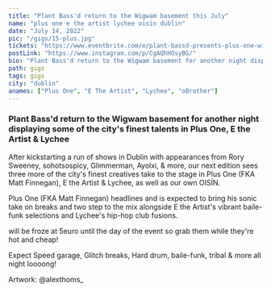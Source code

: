 ---
title: "Plant Bass'd return to the Wigwam basement this July"
name: "plus one e the artist lychee oisin dublin"
date: "July 14, 2022"
pic: "/gigs/15-plus.jpg"
tickets: "https://www.eventbrite.com/e/plant-bassd-presents-plus-one-with-e-the-artist-lychee-tickets-384796585947"
postLink: "https://www.instagram.com/p/CgAQhHOsyBG/"
bio: "Plant Bass'd return to the Wigwam basement for another night displaying some of the city's finest talents in Plus One, E the Artist & Lychee"
path: gigs
tags: gigs
city: "dublin"
anames: ["Plus One", "E The Artist", "Lychee", "oBrother"]
---

### Plant Bass'd return to the Wigwam basement for another night displaying some of the city's finest talents in Plus One, E the Artist & Lychee

After kickstarting a run of shows in Dublin with appearances from Rory Sweeney, sohotsospicy, Glimmerman, Ayolxi, & more, our next edition sees three more of the city's finest creatives take to the stage in Plus One (FKA Matt Finnegan), E the Artist & Lychee, as well as our own OISÍN.

Plus One (FKA Matt Finnegan) headlines and is expected to bring his sonic take on breaks and two step to the mix alongside E the Artist's vibrant baile-funk selections and Lychee's hip-hop club fusions.

<HoverLink
  url="www.eventbrite.com/e/plant-bassd-presents-plus-one-with-e-the-artist-lychee-tickets-384796585947"
  external
/> will be froze at 5euro until the day of the event so grab them while they're hot and cheap!

Expect Speed garage, Glitch breaks, Hard drum, baile-funk, tribal & more all night loooong!

Artwork: @alexthoms\_
